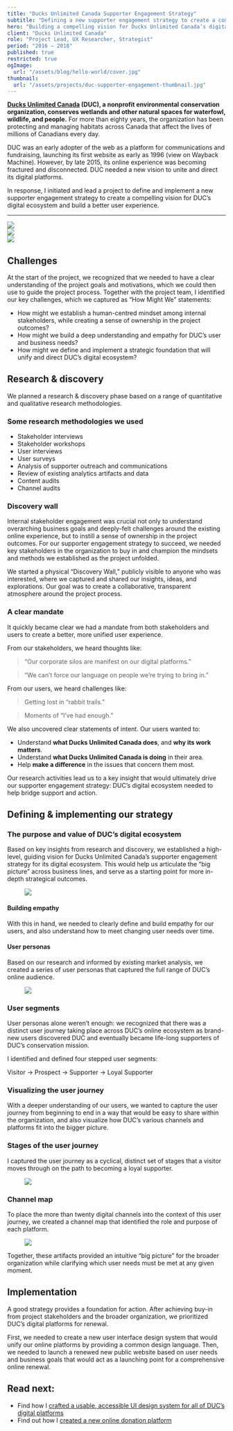 ```yaml
---
title: "Ducks Unlimited Canada Supporter Engagement Strategy"
subtitle: "Defining a new supporter engagement strategy to create a compelling vision for DUC’s digital ecosystem and build a better user experience."
hero: "Building a compelling vision for Ducks Unlimited Canada’s digital ecosystem"
client: "Ducks Unlimited Canada"
role: "Project Lead, UX Researcher, Strategist"
period: "2016 – 2018"
published: true
restricted: true
ogImage:
  url: "/assets/blog/hello-world/cover.jpg"
thumbnail:
  url: "/assets/projects/duc-supporter-engagement-thumbnail.jpg"
---
```


**[Ducks Unlimited Canada](https://ducks.ca) (DUC), a nonprofit environmental conservation organization, conserves wetlands and other natural spaces for waterfowl, wildlife, and people.** For more than eighty years, the organization has been protecting and managing habitats across Canada that affect the lives of millions of Canadians every day.

DUC was an early adopter of the web as a platform for communications and fundraising, launching its first website as early as 1996 (view on Wayback Machine). However, by late 2015, its online experience was becoming fractured and disconnected. DUC needed a new vision to unite and direct its digital platforms.

In response, I initiated and lead a project to define and implement a new supporter engagement strategy to create a compelling vision for DUC’s digital ecosystem and build a better user experience.

----

<div class="grid grid-cols-2 gap-6 my-12">
	<div class="col-span-2">
		<img src="/assets/projects/duc-supporter-engagement-cover.jpeg" />
	</div>
	<div>
		<img src="/assets/projects/duc-canada-historic.jpeg" />
	</div>
	<div>
		<img src="/assets/projects/duc-canada-boreal.jpeg" />
	</div>
</div>

## Challenges

At the start of the project, we recognized that we needed to have a clear understanding of the project goals and motivations, which we could then use to guide the project process. Together with the project team, I identified our key challenges, which we captured as “How Might We” statements:

- How might we establish a human-centred mindset among internal stakeholders, while creating a sense of ownership in the project outcomes?
- How might we build a deep understanding and empathy for DUC’s user and business needs?
- How might we define and implement a strategic foundation that will unify and direct DUC’s digital ecosystem?

## Research & discovery

We planned a research & discovery phase based on a range of quantitative and qualitative research methodologies.

### Some research methodologies we used

- Stakeholder interviews
- Stakeholder workshops
- User interviews
- User surveys
- Analysis of supporter outreach and communications
- Review of existing analytics artifacts and data
- Content audits
- Channel audits

### Discovery wall

Internal stakeholder engagement was crucial not only to understand overarching business goals and deeply-felt challenges around the existing online experience, but to instill a sense of ownership in the project outcomes. For our supporter engagement strategy to succeed, we needed key stakeholders in the organization to buy in and champion the mindsets and methods we established as the project unfolded.

We started a physical “Discovery Wall,” publicly visible to anyone who was interested, where we captured and shared our insights, ideas, and explorations. Our goal was to create a collaborative, transparent atmosphere around the project process.

### A clear mandate

It quickly became clear we had a mandate from both stakeholders and users to create a better, more unified user experience.

From our stakeholders, we heard thoughts like:

>“Our corporate silos are manifest on our digital platforms.”

>“We can’t force our language on people we’re trying to bring in.”

From our users, we heard challenges like:

>Getting lost in “rabbit trails.”

>Moments of “I’ve had enough.”

We also uncovered clear statements of intent. Our users wanted to:

- Understand **what Ducks Unlimited Canada does**, and **why its work matters**.
- Understand **what Ducks Unlimited Canada is doing** in their area.
- Help **make a difference** in the issues that concern them most.

Our research activities lead us to a key insight that would ultimately drive our supporter engagement strategy: DUC’s digital ecosystem needed to help bridge support and action.

## Defining & implementing our strategy

### The purpose and value of DUC’s digital ecosystem

Based on key insights from research and discovery, we established a high-level, guiding vision for Ducks Unlimited Canada’s supporter engagement strategy for its digital ecosystem. This would help us articulate the “big picture” across business lines, and serve as a starting point for more in-depth strategical outcomes.

<figure>
	<img src="/assets/projects/ducks-strategy.png" className="drop-shadow-md max-w-lg mx-auto" />
</figure>

#### Building empathy
With this in hand, we needed to clearly define and build empathy for our users, and also understand how to meet changing user needs over time.

#### User personas
Based on our research and informed by existing market analysis, we created a series of user personas that captured the full range of DUC’s online audience.

<figure>
	<img src="/assets/projects/duc-personas.png" />
</figure>

### User segments

User personas alone weren’t enough: we recognized that there was a distinct user journey taking place across DUC’s online ecosystem as brand-new users discovered DUC and eventually became life-long supporters of DUC’s conservation mission.

I identified and defined four stepped user segments:

<p className="user-segments"><span className="user-segment user-segment--visitor">Visitor</span> <span className="user-segment__arrow">→</span> <span className="user-segment user-segment--prospect">Prospect</span> <span className="user-segment__arrow">→</span> <span className="user-segment user-segment--supporter">Supporter</span> <span className="user-segment__arrow">→</span> <span className="user-segment user-segment--loyal-supporter">Loyal Supporter</span></p>

### Visualizing the user journey
With a deeper understanding of our users, we wanted to capture the user journey from beginning to end in a way that would be easy to share within the organization, and also visualize how DUC’s various channels and platforms fit into the bigger picture.

### Stages of the user journey
I captured the user journey as a cyclical, distinct set of stages that a visitor moves through on the path to becoming a loyal supporter.

<figure>
	<img src="/assets/projects/duc-journey.png" className="max-w-lg mx-auto" />
</figure>

### Channel map

To place the more than twenty digital channels into the context of this user journey, we created a channel map that identified the role and purpose of each platform.

<figure className="bg-white p-8 shadow-md max-w-2xl mx-auto">
	<img src="/assets/projects/duc-channel-map.png" className="mx-auto" />
</figure>

Together, these artifacts provided an intuitive “big picture” for the broader organization while clarifying which user needs must be met at any given moment.

## Implementation

A good strategy provides a foundation for action. After achieving buy-in from project stakeholders and the broader organization, we prioritized DUC’s digital platforms for renewal.

First, we needed to create a new user interface design system that would unify our online platforms by providing a common design language. Then, we needed to launch a renewed new public website based on user needs and business goals that would act as a launching point for a comprehensive online renewal.

## Read next:
- Find how I [crafted a usable, accessible UI design system for all of DUC’s digital platforms](/projects/ducks-unlimited-canada-design-system)
- Find out how I [created a new online donation platform](/projects/ducks-unlimited-canada-donations)